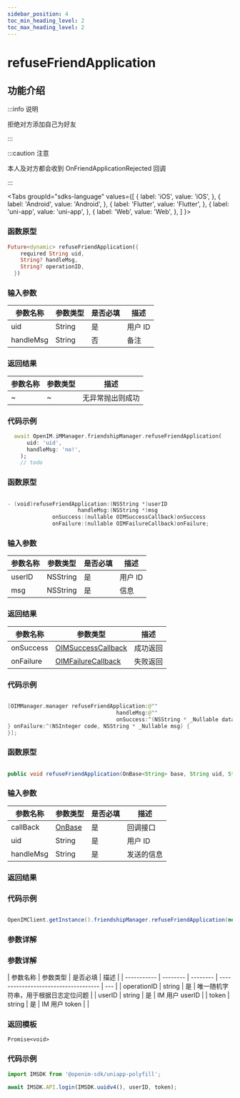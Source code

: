 ```yaml
---
sidebar_position: 4
toc_min_heading_level: 2
toc_max_heading_level: 2
---
```


# refuseFriendApplication

## 功能介绍

:::info 说明

拒绝对方添加自己为好友

:::

:::caution 注意

本人及对方都会收到 OnFriendApplicationRejected 回调

:::

<Tabs
groupId="sdks-language"
values={[
{ label: 'iOS', value: 'iOS', },
{ label: 'Android', value: 'Android', },
{ label: 'Flutter', value: 'Flutter', },
{ label: 'uni-app', value: 'uni-app', },
{ label: 'Web', value: 'Web', },
]
}>

<TabItem value="Flutter">

### 函数原型

```dart showLineNumbers
Future<dynamic> refuseFriendApplication({
    required String uid,
    String? handleMsg,
    String? operationID,
  })
```

### 输入参数

| 参数名称 | 参数类型 | 是否必填 | 描述    |
| -------- | -------- | -------- | ------- |
| uid   | String | 是       | 用户 ID |
| handleMsg      | String | 否       | 备注    |

### 返回结果

| 参数名称  | 参数类型                                               | 描述     |
| --------- | ------------------------------------------------------ | -------- |
| ~ | ~ | 无异常抛出则成功 |

### 代码示例

```dart showLineNumbers
  await OpenIM.iMManager.friendshipManager.refuseFriendApplication(
      uid: 'uid',
      handleMsg: 'no!',
    );
    // todo
```

</TabItem>

<TabItem value="iOS">

### 函数原型

```swift showLineNumbers

- (void)refuseFriendApplication:(NSString *)userID
                      handleMsg:(NSString *)msg
              onSuccess:(nullable OIMSuccessCallback)onSuccess
              onFailure:(nullable OIMFailureCallback)onFailure;

```

### 输入参数

| 参数名称 | 参数类型 | 是否必填 | 描述    |
| -------- | -------- | -------- | ------- |
| userID   | NSString | 是       | 用户 ID |
| msg      | NSString | 是       | 信息    |

### 返回结果

| 参数名称  | 参数类型                                               | 描述     |
| --------- | ------------------------------------------------------ | -------- |
| onSuccess | [OIMSuccessCallback](docs/sdks/Callback/onSuccess.mdx) | 成功返回 |
| onFailure | [OIMFailureCallback](docs/sdks/Callback/onError.mdx)   | 失败返回 |

### 代码示例

```swift showLineNumbers

[OIMManager.manager refuseFriendApplication:@""
                                  handleMsg:@""
                                  onSuccess:^(NSString * _Nullable data) {
} onFailure:^(NSInteger code, NSString * _Nullable msg) {
}];

```

</TabItem>

<TabItem value="Android">

### 函数原型

```java showLineNumbers

public void refuseFriendApplication(OnBase<String> base, String uid, String handleMsg)

```

### 输入参数

| 参数名称 | 参数类型 | 是否必填 | 描述    |
| -------- | -------- | -------- | ------- |
| callBack   | [OnBase](docs/sdks/Callback/onBase.mdx) | 是       |  回调接口|
| uid   | String | 是       | 用户 ID |
| handleMsg   | String | 是       | 发送的信息 |

### 返回结果


### 代码示例

```java showLineNumbers

OpenIMClient.getInstance().friendshipManager.refuseFriendApplication(new OnBase<String>(){…},uid,handleMsg)

```

</TabItem>

<TabItem value="Web">

### 参数详解

</TabItem>

<TabItem value="uni-app">

### 参数详解

| 参数名称    | 参数类型 | 是否必填 | 描述                                 |
| ----------- | -------- | -------- | ------------------------------------ | --- |
| operationID | string   | 是       | 唯一随机字符串，用于根据日志定位问题 |
| userID      | string   | 是       | IM 用户 userID                       |
| token       | string   | 是       | IM 用户 token                        |     |

### 返回模板

```
Promise<void>
```

### 代码示例

```js showLineNumbers
import IMSDK from '@openim-sdk/uniapp-polyfill';

await IMSDK.API.login(IMSDK.uuidv4(), userID, token);
```

</TabItem>

</Tabs>
